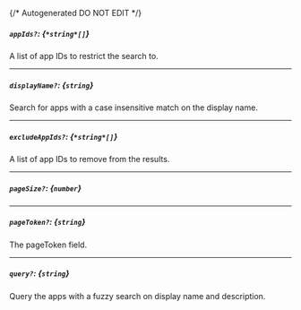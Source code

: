 {/* Autogenerated DO NOT EDIT  */}
##### `appIds?`: *{`*string*[]`}*
A list of app IDs to restrict the search to.

---
##### `displayName?`: *{`string`}*
Search for apps with a case insensitive match on the display name.

---
##### `excludeAppIds?`: *{`*string*[]`}*
A list of app IDs to remove from the results.

---
##### `pageSize?`: *{`number`}*

---
##### `pageToken?`: *{`string`}*
The pageToken field.

---
##### `query?`: *{`string`}*
Query the apps with a fuzzy search on display name and description.

